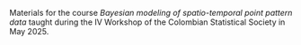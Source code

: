 Materials for the course *Bayesian modeling of spatio-temporal point pattern data* taught during the IV Workshop of the Colombian Statistical Society in May 2025.
